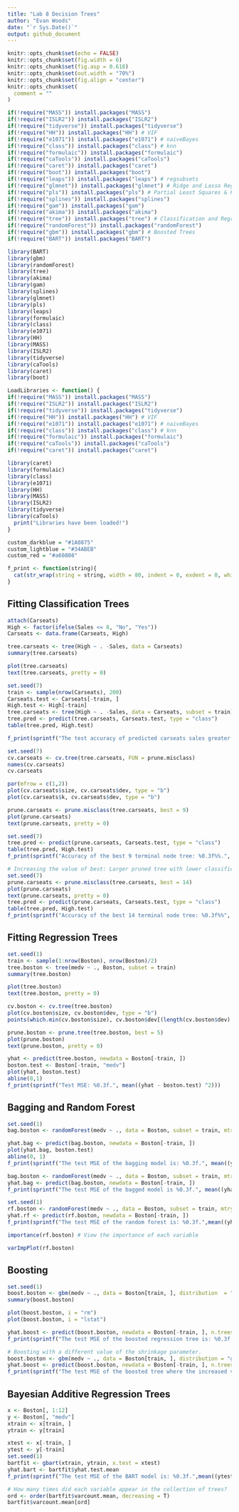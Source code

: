 ```yaml
---
title: "Lab 8 Decision Trees"
author: "Evan Woods"
date: "`r Sys.Date()`"
output: github_document
---
```


```r
knitr::opts_chunk$set(echo = FALSE)
knitr::opts_chunk$set(fig.width = 6)
knitr::opts_chunk$set(fig.asp = 0.618)
knitr::opts_chunk$set(out.width = "70%")
knitr::opts_chunk$set(fig.align = "center")
knitr::opts_chunk$set(
  comment = ""
)
```

```r
if(!require("MASS")) install.packages("MASS")
if(!require("ISLR2")) install.packages("ISLR2")
if(!require("tidyverse")) install.packages("tidyverse")
if(!require("HH")) install.packages("HH") # VIF
if(!require("e1071")) install.packages("e1071") # naiveBayes
if(!require("class")) install.packages("class") # knn
if(!require("formulaic")) install.packages("formulaic")
if(!require("caTools")) install.packages("caTools")
if(!require("caret")) install.packages("caret")
if(!require("boot")) install.packages("boot")
if(!require("leaps")) install.packages("leaps") # regsubsets
if(!require("glmnet")) install.packages("glmnet") # Ridge and Lasso Regression
if(!require("pls")) install.packages("pls") # Partial Least Squares & Principal Component Regression
if(!require("splines")) install.packages("splines")
if(!require("gam")) install.packages("gam")
if(!require("akima")) install.packages("akima")
if(!require("tree")) install.packages("tree") # Classification and Regression Trees
if(!require("randomForest")) install.packages("randomForest")
if(!require("gbm")) install.packages("gbm") # Boosted Trees
if(!require("BART")) install.packages("BART")

library(BART)
library(gbm)
library(randomForest)
library(tree)
library(akima)
library(gam)
library(splines)
library(glmnet)
library(pls)
library(leaps)
library(formulaic)
library(class)
library(e1071)
library(HH)
library(MASS)
library(ISLR2)
library(tidyverse)
library(caTools)
library(caret)
library(boot)
```

```r
LoadLibraries <- function() {
if(!require("MASS")) install.packages("MASS")
if(!require("ISLR2")) install.packages("ISLR2")
if(!require("tidyverse")) install.packages("tidyverse")
if(!require("HH")) install.packages("HH") # VIF
if(!require("e1071")) install.packages("e1071") # naiveBayes
if(!require("class")) install.packages("class") # knn
if(!require("formulaic")) install.packages("formulaic")
if(!require("caTools")) install.packages("caTools")
if(!require("caret")) install.packages("caret")

library(caret)
library(formulaic)
library(class)
library(e1071)
library(HH)
library(MASS)
library(ISLR2)
library(tidyverse)
library(caTools)
  print("Libraries have been loaded!")
}
```

```r
custom_darkblue = "#1A0875"
custom_lightblue = "#34ABEB"
custom_red = "#a60808"
```

```r
f_print <- function(string){
  cat(str_wrap(string = string, width = 80, indent = 0, exdent = 0, whitespace_only = TRUE))
}
```

## Fitting Classification Trees
```r
attach(Carseats)
High <- factor(ifelse(Sales <= 8, "No", "Yes"))
Carseats <- data.frame(Carseats, High)
```

```r
tree.carseats <- tree(High ~ . -Sales, data = Carseats)
summary(tree.carseats)
```
```r
plot(tree.carseats)
text(tree.carseats, pretty = 0)
```

```r
set.seed(7)
train <- sample(nrow(Carseats), 200)
Carseats.test <- Carseats[-train, ]
High.test <- High[-train]
tree.carseats <- tree(High ~ . -Sales, data = Carseats, subset = train)
tree.pred <- predict(tree.carseats, Carseats.test, type = "class")
table(tree.pred, High.test)

f_print(sprintf("The test accuracy of predicted carseats sales greater than 8 using the fitted classification tree is: %0.3f%%.", ((79 + 62) / 200) * 100))
```

```r
set.seed(7)
cv.carseats <- cv.tree(tree.carseats, FUN = prune.misclass)
names(cv.carseats)
cv.carseats
```

```r
par(mfrow = c(1,2))
plot(cv.carseats$size, cv.carseats$dev, type = "b")
plot(cv.carseats$k, cv.carseats$dev, type = "b")
```


```r
prune.carseats <- prune.misclass(tree.carseats, best = 9)
plot(prune.carseats)
text(prune.carseats, pretty = 0)
```

```r
set.seed(7)
tree.pred <- predict(prune.carseats, Carseats.test, type = "class")
table(tree.pred, High.test)
f_print(sprintf("Accuracy of the best 9 terminal node tree: %0.3f%%.", ((86 + 57) / 200) * 100))
```

```r
# Increasing the value of best: Larger pruned tree with lower classification accuracy
set.seed(7)
prune.carseats <- prune.misclass(tree.carseats, best = 14)
plot(prune.carseats)
text(prune.carseats, pretty = 0)
tree.pred <- predict(prune.carseats, Carseats.test, type = "class")
table(tree.pred, High.test)
f_print(sprintf("Accuracy of the best 14 terminal node tree: %0.3f%%", ((77 + 62) / 200) * 100))
```

## Fitting Regression Trees

```r
set.seed(1)
train <- sample(1:nrow(Boston), nrow(Boston)/2)
tree.boston <- tree(medv ~ ., Boston, subset = train)
summary(tree.boston)
```
```r
plot(tree.boston)
text(tree.boston, pretty = 0)
```
```r
cv.boston <- cv.tree(tree.boston)
plot(cv.boston$size, cv.boston$dev, type = "b")
points(which.min(cv.boston$size), cv.boston$dev[(length(cv.boston$dev) - which.min(cv.boston$size) + 1)], col = "red", cex = 2, pch = 20)
```

```r
prune.boston <- prune.tree(tree.boston, best = 5)
plot(prune.boston)
text(prune.boston, pretty = 0)
```

```r
yhat <- predict(tree.boston, newdata = Boston[-train, ])
boston.test <- Boston[-train, "medv"]
plot(yhat, boston.test)
abline(0,1)
f_print(sprintf("Test MSE: %0.3f.", mean((yhat - boston.test) ^2)))
```

## Bagging and Random Forest
```r
set.seed(1)
bag.boston <- randomForest(medv ~ ., data = Boston, subset = train, mtry = 12, importance = TRUE) # mtry indicates that all 12 predictors should be considered for each split of the tree. This enables bagging.
```

```r
yhat.bag <- predict(bag.boston, newdata = Boston[-train, ])
plot(yhat.bag, boston.test)
abline(0, 1)
f_print(sprintf("The test MSE of the bagging model is: %0.3f.", mean((yhat.bag - boston.test) ^2)))
```

```r
bag.boston <- randomForest(medv ~ ., data = Boston, subset = train, mtry = 12, ntree = 25)
yhat.bag <- predict(bag.boston, newdata = Boston[-train, ])
f_print(sprintf("The test MSE of the bagged model is %0.3f.", mean((yhat.bag - boston.test) ^2)))
```

```r
set.seed(1)
rf.boston <- randomForest(medv ~ ., data = Boston, subset = train, mtry = 6, importance = TRUE)
yhat.rf <- predict(rf.boston, newdata = Boston[-train, ])
f_print(sprintf("The test MSE of the random forest is: %0.3f.",mean((yhat.rf - boston.test)^2)))
```


```r
importance(rf.boston) # View the importance of each variable
```

```r
varImpPlot(rf.boston)
```

## Boosting
```r
set.seed(1)
boost.boston <- gbm(medv ~ ., data = Boston[train, ], distribution  = "gaussian", n.trees = 5000, interaction.depth = 4) # Gaussian distribution is used for regression; Bernoulli distribution is used for classification.
summary(boost.boston)
```
```r
plot(boost.boston, i = "rm")
plot(boost.boston, i = "lstat")
```

```r
yhat.boost <- predict(boost.boston, newdata = Boston[-train, ], n.trees = 5000)
f_print(sprintf("The test MSE of the boosted regression tree is: %0.3f.", mean((yhat.boost - boston.test)^2)))
```

```r
# Boosting with a different value of the shrinkage parameter.
boost.boston <- gbm(medv ~ ., data = Boston[train, ], distribution = "gaussian", n.trees = 5000, interaction.depth = 4,  shrinkage = 0.2, verbose = F)
yhat.boost <- predict(boost.boston, newdata = Boston[-train, ], n.trees = 5000)
f_print(sprintf("The test MSE of the boosted tree where the increased value of λ = 0.2 is: %0.3f.", mean((yhat.boost - boston.test)^2)))
```

## Bayesian Additive Regression Trees
```r
x <- Boston[, 1:12]
y <- Boston[, "medv"]
xtrain <- x[train, ]
ytrain <- y[train]
```

```r
xtest <- x[-train, ]
ytest <- y[-train]
set.seed(1)
bartfit <- gbart(xtrain, ytrain, x.test = xtest)
yhat.bart <- bartfit$yhat.test.mean
f_print(sprintf("The test MSE of the BART model is: %0.3f.",mean((ytest - yhat.bart)^2)))
```

```r
# How many times did each variable appear in the collection of trees?
ord <- order(bartfit$varcount.mean, decreasing = T)
bartfit$varcount.mean[ord]
```




